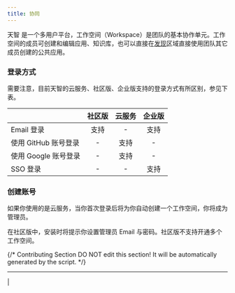 ```yaml
---
title: 协同
---
```


天智 是一个多用户平台，工作空间（Workspace）是团队的基本协作单元。工作空间的成员可创建和编辑应用、知识库，也可以直接在[发现](app)区域直接使用团队其它成员创建的公共应用。

### 登录方式

需要注意，目前天智的云服务、社区版、企业版支持的登录方式有所区别，参见下表。

|                      | 社区版 | 云服务 | 企业版 |
|----------------------|:------:|:------:|:------:|
| Email 登录           |  支持  |   -    |  支持  |
| 使用 GitHub 账号登录 |   -    |  支持  |   -    |
| 使用 Google 账号登录 |   -    |  支持  |   -    |
| SSO 登录             |   -    |   -    |  支持  |

### 创建账号

如果你使用的是云服务，当你首次登录后将为你自动创建一个工作空间，你将成为管理员。

在社区版中，安装时将提示你设置管理员 Email 与密码。社区版不支持开通多个工作空间。

{/*
Contributing Section
DO NOT edit this section!
It will be automatically generated by the script.
*/}

---

[  ](https://github.com/langgenius/dify-docs/edit/main/zh-hans/guides/workspace/readme.mdx) | [  ](https://github.com/langgenius/dify-docs/issues/new?template=docs.yml)

